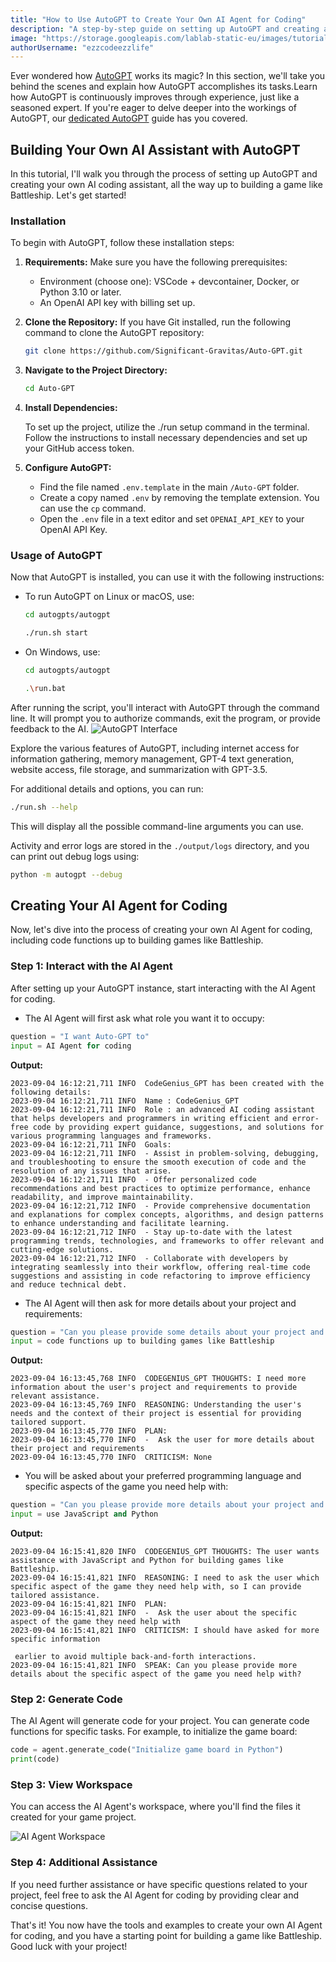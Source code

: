 ```yaml
---
title: "How to Use AutoGPT to Create Your Own AI Agent for Coding"
description: "A step-by-step guide on setting up AutoGPT and creating an AI coding assistant for building a game."
image: "https://storage.googleapis.com/lablab-static-eu/images/tutorials/autogpt-coding.png"
authorUsername: "ezzcodeezzlife"
--- 
```


Ever wondered how [AutoGPT](https://lablab.ai/tech/autogpt) works its magic? In this section, we'll take you behind the scenes and explain how AutoGPT accomplishes its tasks.Learn how AutoGPT is continuously improves through experience, just like a seasoned expert. If you're eager to delve deeper into the workings of AutoGPT, our [dedicated AutoGPT](https://lablab.ai/t/auto-gpt-tutorial-how-to-set-up-auto-gpt) guide has you covered.

## Building Your Own AI Assistant with AutoGPT

In this tutorial, I'll walk you through the process of setting up AutoGPT and creating your own AI coding assistant, all the way up to building a game like Battleship. Let's get started!

### Installation

To begin with AutoGPT, follow these installation steps:

1. **Requirements:** Make sure you have the following prerequisites:
   - Environment (choose one): VSCode + devcontainer, Docker, or Python 3.10 or later.
   - An OpenAI API key with billing set up.

2. **Clone the Repository:** If you have Git installed, run the following command to clone the AutoGPT repository:

   ```bash
   git clone https://github.com/Significant-Gravitas/Auto-GPT.git
   ```

3. **Navigate to the Project Directory:**

   ```bash
   cd Auto-GPT
   ```

4. **Install Dependencies:**

   To set up the project, utilize the ./run setup command in the terminal. Follow the instructions to install necessary dependencies and set up your GitHub access token.

5. **Configure AutoGPT:**
   - Find the file named `.env.template` in the main `/Auto-GPT` folder.
   - Create a copy named `.env` by removing the template extension. You can use the `cp` command.
   - Open the `.env` file in a text editor and set `OPENAI_API_KEY` to your OpenAI API Key.

### Usage of AutoGPT

Now that AutoGPT is installed, you can use it with the following instructions:

- To run AutoGPT on Linux or macOS, use:

  ```bash
  cd autogpts/autogpt

  ./run.sh start
  ```

- On Windows, use:

  ```bash
  cd autogpts/autogpt

  .\run.bat
  ```

After running the script, you'll interact with AutoGPT through the command line. It will prompt you to authorize commands, exit the program, or provide feedback to the AI.
<Img src="https://storage.googleapis.com/lablab-static-eu/images/tutorials/J9GWVxs.png" alt="AutoGPT Interface" caption="AutoGPT Interface"/>

Explore the various features of AutoGPT, including internet access for information gathering, memory management, GPT-4 text generation, website access, file storage, and summarization with GPT-3.5.

For additional details and options, you can run:

```bash
./run.sh --help
```

This will display all the possible command-line arguments you can use.

Activity and error logs are stored in the `./output/logs` directory, and you can print out debug logs using:

```bash
python -m autogpt --debug
```

## Creating Your AI Agent for Coding

Now, let's dive into the process of creating your own AI Agent for coding, including code functions up to building games like Battleship.

### Step 1: Interact with the AI Agent

After setting up your AutoGPT instance, start interacting with the AI Agent for coding.

- The AI Agent will first ask what role you want it to occupy:

```python
question = "I want Auto-GPT to"
input = AI Agent for coding
```

**Output:**

```text
2023-09-04 16:12:21,711 INFO  CodeGenius_GPT has been created with the following details:
2023-09-04 16:12:21,711 INFO  Name : CodeGenius_GPT
2023-09-04 16:12:21,711 INFO  Role : an advanced AI coding assistant that helps developers and programmers in writing efficient and error-free code by providing expert guidance, suggestions, and solutions for various programming languages and frameworks.
2023-09-04 16:12:21,711 INFO  Goals: 
2023-09-04 16:12:21,711 INFO  - Assist in problem-solving, debugging, and troubleshooting to ensure the smooth execution of code and the resolution of any issues that arise.
2023-09-04 16:12:21,711 INFO  - Offer personalized code recommendations and best practices to optimize performance, enhance readability, and improve maintainability.
2023-09-04 16:12:21,712 INFO  - Provide comprehensive documentation and explanations for complex concepts, algorithms, and design patterns to enhance understanding and facilitate learning.
2023-09-04 16:12:21,712 INFO  - Stay up-to-date with the latest programming trends, technologies, and frameworks to offer relevant and cutting-edge solutions.
2023-09-04 16:12:21,712 INFO  - Collaborate with developers by integrating seamlessly into their workflow, offering real-time code suggestions and assisting in code refactoring to improve efficiency and reduce technical debt.
```

- The AI Agent will then ask for more details about your project and requirements:

```python
question = "Can you please provide some details about your project and requirements?"
input = code functions up to building games like Battleship
```

**Output:**

```text
2023-09-04 16:13:45,768 INFO  CODEGENIUS_GPT THOUGHTS: I need more information about the user's project and requirements to provide relevant assistance.
2023-09-04 16:13:45,769 INFO  REASONING: Understanding the user's needs and the context of their project is essential for providing tailored support.
2023-09-04 16:13:45,770 INFO  PLAN: 
2023-09-04 16:13:45,770 INFO  -  Ask the user for more details about their project and requirements
2023-09-04 16:13:45,770 INFO  CRITICISM: None
```

- You will be asked about your preferred programming language and specific aspects of the game you need help with:

```python
question = "Can you please provide more details about your project and requirements, such as the programming language, framework, and specific features you need help with?"
input = use JavaScript and Python
```

**Output:**

```text
2023-09-04 16:15:41,820 INFO  CODEGENIUS_GPT THOUGHTS: The user wants assistance with JavaScript and Python for building games like Battleship.
2023-09-04 16:15:41,821 INFO  REASONING: I need to ask the user which specific aspect of the game they need help with, so I can provide tailored assistance.
2023-09-04 16:15:41,821 INFO  PLAN: 
2023-09-04 16:15:41,821 INFO  -  Ask the user about the specific aspect of the game they need help with
2023-09-04 16:15:41,821 INFO  CRITICISM: I should have asked for more specific information

 earlier to avoid multiple back-and-forth interactions.
2023-09-04 16:15:41,821 INFO  SPEAK: Can you please provide more details about the specific aspect of the game you need help with?
```

### Step 2: Generate Code

The AI Agent will generate code for your project. You can generate code functions for specific tasks. For example, to initialize the game board:

```python
code = agent.generate_code("Initialize game board in Python")
print(code)
```

### Step 3: View Workspace

You can access the AI Agent's workspace, where you'll find the files it created for your game project.

<Img src="https://storage.googleapis.com/lablab-static-eu/images/tutorials/J9GkgKg.png" alt="AI Agent Workspace" caption="AI Agent Workspace"/>

### Step 4: Additional Assistance

If you need further assistance or have specific questions related to your project, feel free to ask the AI Agent for coding by providing clear and concise questions.

That's it! You now have the tools and examples to create your own AI Agent for coding, and you have a starting point for building a game like Battleship. Good luck with your project!
